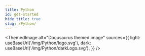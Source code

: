 ```yaml
---
title: Python
id: get-started
hide_title: true
slug: /Python/
---
```



<ThemedImage
  alt="Docusaurus themed image"
  sources={{
    light: useBaseUrl('/img/Python/logo.svg'),
    dark: useBaseUrl('/img/Python/darkLogo.svg'),
  }}
/>
